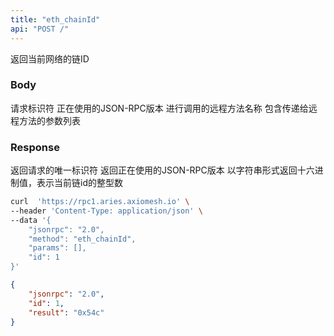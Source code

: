 ```yaml
---
title: "eth_chainId"
api: "POST /"
---
```


返回当前网络的链ID


### Body

<ParamField body="id" type="number" placeholder="1">
  请求标识符
</ParamField>

<ParamField body="jsonrpc" type="string" placeholder="2.0">
  正在使用的JSON-RPC版本
</ParamField>

<ParamField body="method" type="string" placeholder="eth_chainId">
  进行调用的远程方法名称
</ParamField>

<ParamField body="params" type="array">
  包含传递给远程方法的参数列表
</ParamField>

### Response

<ResponseField name="id" type="number">
  返回请求的唯一标识符
</ResponseField>

<ResponseField name="jsonrpc" type="string">
  返回正在使用的JSON-RPC版本
</ResponseField>


<ResponseField name="chainId" type="string">
  以字符串形式返回十六进制值，表示当前链id的整型数
</ResponseField>

<RequestExample>

```bash Example Request
curl  'https://rpc1.aries.axiomesh.io' \
--header 'Content-Type: application/json' \
--data '{
    "jsonrpc": "2.0",
    "method": "eth_chainId",
    "params": [],
    "id": 1
}'
```

</RequestExample>

<ResponseExample>

```json Response
{
    "jsonrpc": "2.0",
    "id": 1,
    "result": "0x54c"
}
```

</ResponseExample>